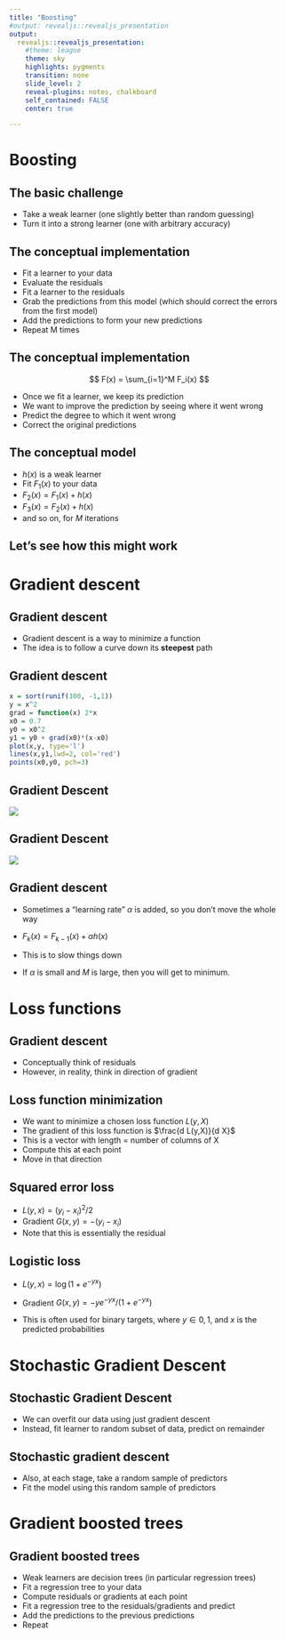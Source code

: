 ```yaml
---
title: "Boosting"
#output: revealjs::revealjs_presentation
output:
  revealjs::revealjs_presentation:
    #theme: league
    theme: sky
    highlights: pygments
    transition: none
    slide_level: 2
    reveal-plugins: notes, chalkboard
    self_contained: FALSE
    center: true

---
```

# Boosting

## The basic challenge

+ Take a weak learner (one slightly better than random guessing)
+ Turn it into a strong learner (one with arbitrary accuracy)

## The conceptual implementation

+ Fit a learner to your data
+ Evaluate the residuals
+ Fit a learner to the residuals 
+ Grab the predictions from this model (which should correct the errors from the first model)
+ Add the predictions to form your new predictions
+ Repeat M times

## The conceptual implementation


$$ F(x) = \sum_{i=1}^M F_i(x) $$

+ Once we fit a learner, we keep its prediction
+ We want to improve the prediction by seeing where it went wrong
+ Predict the degree to which it went wrong
+ Correct the original predictions

## The conceptual model

+ $h(x)$ is a weak learner
+ Fit $F_1(x)$ to your data
+ $F_2(x) = F_1(x) + h(x)$
+ $F_3(x) = F_2(x) + h(x)$
+ and so on, for _M_ iterations
  
## Let's see how this might work

# Gradient descent

## Gradient descent

+ Gradient descent is a way to minimize a function
+ The idea is to follow a curve down its __steepest__ path

## Gradient descent

```r
x = sort(runif(100, -1,1))
y = x^2
grad = function(x) 2*x
x0 = 0.7
y0 = x0^2
y1 = y0 + grad(x0)*(x-x0)
plot(x,y, type='l')
lines(x,y1,lwd=2, col='red')
points(x0,y0, pch=3)
```

## Gradient Descent

![](bowl.jpg)

## Gradient Descent {data-background=#fffff0}

![](gradient_descent.png)

## Gradient descent

+ Sometimes a "learning rate" $\alpha$ is added, so you don't move the whole way
+ $F_k(x) = F_{k-1}(x) + \alpha h(x)$
+ This is to slow things down

+ If $\alpha$ is small and $M$ is large, then you will get to minimum.

# Loss functions

## Gradient descent

+ Conceptually think of residuals
+ However, in reality, think in direction of gradient

## Loss function minimization

+ We want to minimize a chosen loss function $L(y, X)$
+ The gradient of this loss function is $\frac{d L(y,X)}{d X}$
+ This is a vector with length = number of columns of X
+ Compute this at each point
+ Move in that direction

## Squared error loss

+ $L(y, x) = (y_i - x_i)^2/2$
+ Gradient $G(x, y) = - (y_i - x_i)$
+ Note that this is essentially the residual

## Logistic loss

+ $L(y,x) = \log(1 + e^{-yx})$
+ Gradient $G(x,y) = -ye^{-yx}/(1+e^{-yx})$

+ This is often used for binary targets, where $y\in {0,1}$, and $x$ is the predicted probabilities

# Stochastic Gradient Descent

## Stochastic Gradient Descent

+ We can overfit our data using just gradient descent
+ Instead, fit learner to random subset of data, predict on remainder

## Stochastic gradient descent

+ Also, at each stage, take a random sample of predictors
+ Fit the model using this random sample of predictors

# Gradient boosted trees

## Gradient boosted trees

+ Weak learners are decision trees (in particular regression trees)
+ Fit a regression tree to your data
+ Compute residuals or gradients at each point
+ Fit a regression tree to the residuals/gradients and predict
+ Add the predictions to the previous predictions
+ Repeat

